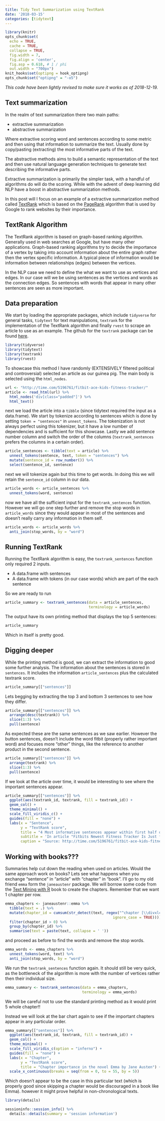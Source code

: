 ```yaml
---
title: Tidy Text Summarization using TextRank
date: '2018-03-15'
categories: [tidytext]
---
```


```r
library(knitr)
opts_chunk$set(
  echo = TRUE, 
  cache = TRUE,
  collapse = TRUE,
  fig.width = 7, 
  fig.align = 'center',
  fig.asp = 0.618, # 1 / phi
  out.width = "700px")
knit_hooks$set(optipng = hook_optipng)
opts_chunk$set("optipng" = "-o5")
```

*This code have been lightly revised to make sure it works as of 2018-12-19.*  

## Text summarization

In the realm of text summarization there two main paths:

- extractive summarization
- abstractive summarization

Where extractive scoring word and sentences according to some metric and then using that information to summarize the text. Usually done by copy/pasting (extracting) the most informative parts of the text.  

The abstractive methods aims to build a semantic representation of the text and then use natural language generation techniques to generate text describing the informative parts.  

Extractive summarization is primarily the simpler task, with a handful of algorithms do will do the scoring. While with the advent of deep learning did NLP have a boost in abstractive summarization methods.  

In this post will I focus on an example of a extractive summarization method called [TextRank](https://web.eecs.umich.edu/~mihalcea/papers/mihalcea.emnlp04.pdf) which is based on the [PageRank](https://en.wikipedia.org/wiki/PageRank) algorithm that is used by Google to rank websites by their importance.

## TextRank Algorithm

The TextRank algorithm is based on graph-based ranking algorithm. Generally used in web searches at Google, but have many other applications. Graph-based ranking algorithms try to decide the importance of a vertex by taking into account information about the entire graph rather then the vertex specific information. A typical piece of information would be information between relationships (edges) between the vertices.  

In the NLP case we need to define the what we want to use as vertices and edges. In our case will we be using sentences as the vertices and words as the connection edges. So sentences with words that appear in many other sentences are seen as more important.

## Data preparation

We start by loading the appropriate packages, which include `tidyverse` for general tasks, `tidytext` for text manipulations, `textrank` for the implementation of the TextRank algorithm and finally `rvest` to scrape an article to use as an example. The github for the `textrank` package can be found [here](https://github.com/bnosac/textrank).

```r
library(tidyverse)
library(tidytext)
library(textrank)
library(rvest)
```

To showcase this method I have randomly (EXTENSIVELY filtered political and controversial) selected an article as our guinea pig. The main body is selected using the `html_nodes`.

```r
url <- "http://time.com/5196761/fitbit-ace-kids-fitness-tracker/"
article <- read_html(url) %>%
  html_nodes('div[class="padded"]') %>%
  html_text()
```

next we load the article into a `tibble` (since tidytext required the input as a data.frame). We start by tokenize according to sentences which is done by setting `token = "sentences"` in `unnest_tokens`. The tokenization is not always perfect using this tokenizer, but it have a low number of dependencies and is sufficient for this showcase. Lastly we add sentence number column and switch the order of the columns (`textrank_sentences` prefers the columns in a certain order).

```r
article_sentences <- tibble(text = article) %>%
  unnest_tokens(sentence, text, token = "sentences") %>%
  mutate(sentence_id = row_number()) %>%
  select(sentence_id, sentence)
```

next we will tokenize again but this time to get words. In doing this we will retain the `sentence_id` column in our data.

```r
article_words <- article_sentences %>%
  unnest_tokens(word, sentence)
```

now we have all the sufficient input for the `textrank_sentences` function. However we will go one step further and remove the stop words in `article_words` since they would appear in most of the sentences and doesn't really carry any information in them self.

```r
article_words <- article_words %>%
  anti_join(stop_words, by = "word")
```

## Running TextRank

Running the TextRank algorithm is easy, the `textrank_sentences` function only required 2 inputs. 

- A data.frame with sentences
- A data.frame with tokens (in our case words) which are part of the each sentence

So we are ready to run

```r
article_summary <- textrank_sentences(data = article_sentences, 
                                      terminology = article_words)
```

The output have its own printing method that displays the top 5 sentences:

```r
article_summary
```

Which in itself is pretty good.

## Digging deeper

While the printing method is good, we can extract the information to good some further analysis. The information about the sentences is stored in `sentences`. It includes the information `article_sentences` plus the calculated textrank score.

```r
article_summary[["sentences"]]
```

Lets begging by extracting the top 3 and bottom 3 sentences to see how they differ.

```r
article_summary[["sentences"]] %>%
  arrange(desc(textrank)) %>% 
  slice(1:3) %>%
  pull(sentence)
```

As expected these are the same sentences as we saw earlier. However the button sentences, doesn't include the word fitbit (properly rather important word) and focuses more "other" things, like the reference to another product in the second sentence.

```r
article_summary[["sentences"]] %>%
  arrange(textrank) %>% 
  slice(1:3) %>%
  pull(sentence)
```

If we look at the article over time, it would be interesting to see where the important sentences appear.

```r
article_summary[["sentences"]] %>%
  ggplot(aes(textrank_id, textrank, fill = textrank_id)) +
  geom_col() +
  theme_minimal() +
  scale_fill_viridis_c() +
  guides(fill = "none") +
  labs(x = "Sentence",
       y = "TextRank score",
       title = "4 Most informative sentences appear within first half of sentences",
       subtitle = 'In article "Fitbits Newest Fitness Tracker Is Just for Kids"',
       caption = "Source: http://time.com/5196761/fitbit-ace-kids-fitness-tracker/")
```

## Working with books???

Summaries help cut down the reading when used on articles. Would the same approach work on books? Lets see what happens when you exchange "sentence" in "article" with "chapter" in "book". I'll go to my old friend `emma` form the `janeaustenr` package. We will borrow some code from the [Text Mining with R](https://www.tidytextmining.com/tidytext.html) book to create the chapters. Remember that we want 1 chapter per row.

```r
emma_chapters <- janeaustenr::emma %>%
  tibble(text = .) %>%
  mutate(chapter_id = cumsum(str_detect(text, regex("^chapter [\\divxlc]",
                                                 ignore_case = TRUE)))) %>%
  filter(chapter_id > 0) %>%
  group_by(chapter_id) %>%
  summarise(text = paste(text, collapse = ' '))
```

and proceed as before to find the words and remove the stop words.

```r
emma_words <- emma_chapters %>%
  unnest_tokens(word, text) %>%
  anti_join(stop_words, by = "word")
```

We run the `textrank_sentences` function again. It should still be very quick, as the bottleneck of the algorithm is more with the number of vertices rather then their individual size.

```r
emma_summary <- textrank_sentences(data = emma_chapters, 
                                   terminology = emma_words)
```

We will be careful not to use the standard printing method as it would print 5 whole chapter!!  

Instead we will look at the bar chart again to see if the important chapters appear in any particular order.

```r
emma_summary[["sentences"]] %>%
  ggplot(aes(textrank_id, textrank, fill = textrank_id)) +
  geom_col() +
  theme_minimal() +
  scale_fill_viridis_c(option = "inferno") +
  guides(fill = "none") +
  labs(x = "Chapter",
       y = "TextRank score",
       title = "Chapter importance in the novel Emma by Jane Austen") +
  scale_x_continuous(breaks = seq(from = 0, to = 55, by = 5))
```

Which doesn't appear to be the case in this particular text (which is properly good since skipping a chapter would be discouraged in a book like Emma). however it might prove helpful in non-chronological texts.

```r
library(details) 

sessioninfo::session_info() %>%
  details::details(summary = 'session information')
```
